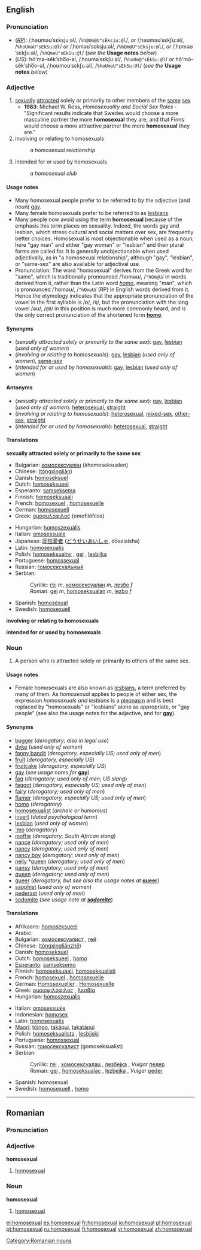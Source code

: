 ==English==

===Pronunciation===
*(''[[RP]]''): /ˌhəʊməʊˈsɛksjuːəl/, /<tt>%h@Um@U"sEksju:@l</tt>/, ''or'' /ˌhəʊməʊˈsɛkʃuːəl/, /<tt>%hoUməU"sEkSu:@l</tt>/ ''or'' /ˌhɒməʊˈsɛksjuːəl/, /<tt>%hQm@U"sEksju:@l</tt>/, ''or'' /ˌhɒməʊˈsɛkʃuːəl/, /<tt>%hQməU"sEkSu:@l</tt>/ (''see the'' '''Usage notes''' ''below'')
*(''US''): hō'mə-sĕkʹsho͞o-əl, /ˌhoʊməˈsɛkʃuːəl/, /<tt>%hoUm@"sEkSu:@l</tt>/ ''or'' hō'mō-sĕkʹsho͞o-əl, /ˌhoʊmoʊˈsɛkʃuːəl/, /<tt>%hoUmoU"sEkSu:@l</tt>/ (''see the'' '''Usage notes''' ''below'')

===Adjective===
{{en-adj-more}}

# [[sexually]] [[attracted]] solely or primarily to other members of the [[same]] [[sex]]
#* '''1983''': Michael W. Ross, ''Homosexuality and Social Sex Roles'' - "Significant results indicate that Swedes would choose a more masculine partner the more '''homosexual''' they are, and that Finns would choose a more attractive partner the more '''homosexual''' they are."
# involving or relating to homosexuals
#:''a homosexual relationship''
# intended for or used by homosexuals
#:''a homosexual club''

====Usage notes====
*Many homosexual people prefer to be referred to by the adjective (and noun) [[gay]].
*Many female homosexuals prefer to be referred to as [[lesbian]]s.
*Many people now avoid using the term '''homosexual''' because of the emphasis this term places on sexuality. Indeed, the words gay and lesbian, which stress cultural and social matters over sex, are frequently better choices. Homosexual is most objectionable when used as a noun; here "gay man" and either "gay woman" or "lesbian" and their plural forms are called for. It is generally unobjectionable when used adjectivally, as in "a homosexual relationship", although "gay", "lesbian", or "same-sex" are also available for adjectival use.
*Pronunciation: The word "homosexual" derives from the Greek word for "same", which is traditionally pronounced /ˈhɒməʊ/, /<tt>"hQm@U</tt>/ in words derived from it, rather than the Latin word ''[[homo#Latin|homo]]'', meaning "man", which is pronounced /ˈhɒməʊ/, /<tt>"hQməU</tt>/ (RP) in English words derived from it. Hence the etymology indicates that the appropriate pronunciation of the vowel in the first syllable is /ɒ/, /<tt>Q</tt>/, but the pronunciation with the long vowel /əʊ/, /<tt>@U</tt>/ in this position is much more commonly heard, and is the only correct pronunciation of the shortened form '''[[homo]]'''.

====Synonyms====
*(''sexually attracted solely or primarily to the same sex''): [[gay]], [[lesbian]] (''used only of women'')
*(''involving or relating to homosexuals''): [[gay]], [[lesbian]] (''used only of women''), [[same-sex]]
*(''intended for or used by homosexuals''): [[gay]], [[lesbian]] (''used only of women'')

====Antonyms====
*(''sexually attracted solely or primarily to the same sex''): [[gay]], [[lesbian]] (''used only of women''): [[heterosexual]], [[straight]]
*(''involving or relating to homosexuals''): [[heterosexual]], [[mixed-sex]], [[other-sex]], [[straight]]
*(''intended for or used by homosexuals''): [[heterosexual]], [[straight]]

====Translations====
'''sexually attracted solely or primarily to the same sex'''
{{top}}
*Bulgarian: [[хомосексуален]] (khomoseksualen) {{m}}
*Chinese: {{zh-ts|[[同性戀]]|[[同性恋]]}} ([[tóngxìngliàn]])
*Danish: [[homoseksuel]]
*Dutch: [[homoseksueel]]
*Esperanto: [[samseksema]]
*Finnish: [[homoseksuaali]]
*French: [[homosexuel]] {{m}}, [[homosexuelle]] {{f}}
*German: [[homosexuell]]
*Greek: [[ομοφυλόφιλος]] (omofilófilos)
{{mid}}
*Hungarian: [[homoszexuális]]
*Italian: [[omosessuale]] {{mf}}
*Japanese: [[同性愛者]] ([[どうせいあいしゃ]], dōseiaisha)
*Latin: [[homosexualis]]
*Polish: [[homoseksualny]] {{m}}, [[gej]] {{m}}, [[lesbijka]] {{f}}
*Portuguese: [[homossexual]]
*Russian: [[гомосексуальный]]
*Serbian: 
*:Cyrillic: [[геј]] ''m'', [[хомосексуалан]] ''m'', [[лезбо]] ''f''
*:Roman: [[gej]] ''m'', [[homoseksualan]] ''m'', [[lezbo]] ''f''
*Spanish: [[homosexual]]
*Swedish: [[homosexuell]]
{{bottom}}

'''involving or relating to homosexuals'''
{{top}}
{{mid}}
{{bottom}}

'''intended for or used by homosexuals'''
{{top}}
{{mid}}
{{bottom}}

===Noun===
{{en-noun}}

# A person who is attracted solely or primarily to others of the same sex.

====Usage notes====
*Female homosexuals are also known as [[lesbian]]s, a term preferred by many of them.  As ''homosexual'' applies to people of either sex, the expression ''homosexuals and lesbians'' is a [[pleonasm]] and is best replaced by "homosexuals" or "lesbians" alone as appropriate, or "gay people" (see also the usage notes for the adjective, and for '''[[gay]]''').

====Synonyms====
*[[bugger]] (''derogatory; also in legal use'')
*[[dyke]] (''used only of women'')
*[[fanny bandit]] (''derogatory, especially US; used only of men'')
*[[fruit]] (''derogatory, especially US'')
*[[fruitcake]] (''derogatory, especially US'')
*[[gay]] (''see usage notes for'' '''[[gay]]''')
*[[fag]] (''derogatory; used only of men; US slang'')
*[[faggot]] (''derogatory, especially US; used only of men'')
*[[fairy]] (''derogatory; used only of men'')
*[[flamer]] (''derogatory, especially US; used only of men'')
*[[homo]] (''derogatory'')
*[[homosexualist]] (''archaic or humorous'')
*[[invert]] (''dated psychological term'')
*[[lesbian]] (''used only of women'')
*[['mo]] (''derogatory'')
*[[moffie]] (''derogatory; South African slang'')
*[[nance]] (''derogatory; used only of men'')
*[[nancy]] (''derogatory; used only of men'')
*[[nancy boy]] (''derogatory; used only of men'')
*[[nelly]] *[[queen]] (''derogatory; used only of men'')
*[[pansy]] (''derogatory; used only of men'')
*[[queen]] (''derogatory; used only of men'')
*[[queer]] (''derogatory, but see also the usage notes at'' '''[[queer]]''')
*[[sapphist]] (''used only of women'')
*[[pederast]] (''used only of men'')
*[[sodomite]] (''see usage note at '''[[sodomite]]''''')

====Translations====
{{top}}
*Afrikaans: [[homoseksueel]]
*Arabic: {{ARchar|[[شاذ جنسيا|شاذّ جِنسِيًا]]}} {{IPAchar|(šaððu jinsíyan)}} {{m}}
*Bulgarian: [[хомосексуалист]] {{m}}, [[гей]] {{m}} <!--, [[педал]] {{m}} (highly offensive) this is not an idiomatic translation - belongs under "queer" and the like -->
*Chinese: {{zh-ts|[[同性戀者]]|[[同性恋者]]}} ([[tóngxìngliànzhě]])
*Danish: [[homoseksuel]] {{g|Danish}}
*Dutch: [[homoseksueel]] {{m}}, [[homo]] {{m}}
*[[Esperanto]]: [[samseksemo]]
*Finnish: [[homoseksuaali]], [[homoseksualisti]]
*French: [[homosexuel]] {{m}}, [[homosexuelle]] {{f}}
*German: [[Homosexueller]] {{m}}, [[Homosexuelle]] {{f}}
*Greek: [[ομοιοφιλόφιλος]] {{m}}, [[λεσβία]] {{f}} {{italbrac|woman}}
*Hungarian: [[homoszexuális]]
{{mid}}
*Italian: [[omosessuale]] {{mf}}
*Indonesian: [[homosex]]
*Latin: [[homosexualis]] {{m}}
*[[Maori]]: [[tōingo]], [[takāpui]], [[takatāpui]]
*Polish: [[homoseksualista]] {{m}}, [[lesbijski]] {{f}}
*Portuguese: [[homossexual]] {{mf}}
*Russian: [[гомосексуалист]] (gomoseksualíst) {{m}}
*Serbian: 
*:Cyrillic: [[геј]] {{m}}, [[хомосексуалац]] {{m}}, [[лезбејка]] {{f}}, ''Vulgar'' [[педер]] {{m}} 
*:Roman: [[gej]] {{m}}, [[homoseksualac]] {{m}}, [[lezbejka]] {{f}}, ''Vulgar'' [[peder]] {{m}}
*Spanish: homosexual {{mf}}
*Swedish: [[homosexuell]] {{c}}, [[homo]] {{c}}
{{bottom}}

----

==Romanian==
===Pronunciation===
{{rfp}}

===Adjective===
'''homosexual'''

#[[homosexual#English|homosexual]]

===Noun===
'''homosexual'''

#[[homosexual#English|homosexual]]


[[Category:Romanian nouns]]

[[el:homosexual]]
[[es:homosexual]]
[[fr:homosexual]]
[[io:homosexual]]
[[pl:homosexual]]
[[pt:homosexual]]
[[ru:homosexual]]
[[fi:homosexual]]
[[vi:homosexual]]
[[zh:homosexual]]
